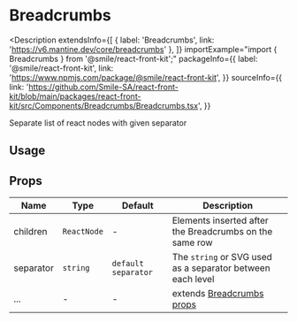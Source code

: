 # Breadcrumbs

<Description
  extendsInfo={[
    { label: 'Breadcrumbs', link: 'https://v6.mantine.dev/core/breadcrumbs' },
  ]}
  importExample="import { Breadcrumbs } from '@smile/react-front-kit';"
  packageInfo={{
    label: '@smile/react-front-kit',
    link: 'https://www.npmjs.com/package/@smile/react-front-kit',
  }}
  sourceInfo={{
    link: 'https://github.com/Smile-SA/react-front-kit/blob/main/packages/react-front-kit/src/Components/Breadcrumbs/Breadcrumbs.tsx',
  }}
>
  Separate list of react nodes with given separator
</Description>

## Usage

<StorybookEmbed storyId="3-custom-components-breadcrumbs--docs" height="600" />

## Props

| Name                 | Type        | Default             | Description                                                                   |
| -------------------- | ----------- | ------------------- | ----------------------------------------------------------------------------- |
| children <Required/> | `ReactNode` | -                   | Elements inserted after the Breadcrumbs on the same row                       |
| separator            | `string`    | `default separator` | The `string` or SVG used as a separator between each level                    |
| ...                  | -           | -                   | extends [Breadcrumbs props](https://v6.mantine.dev/core/breadcrumbs/?t=props) |
